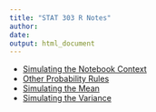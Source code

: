 ```yaml
---
title: "STAT 303 R Notes"
author: 
date: 
output: html_document
---
```


* [Simulating the Notebook Context](./simulating_notebook_context.html)
* [Other Probability Rules](./other_probability_rules.html)
* [Simulating the Mean](./expected_value_simulation.html)
* [Simulating the Variance](./variance_simulations.html)



